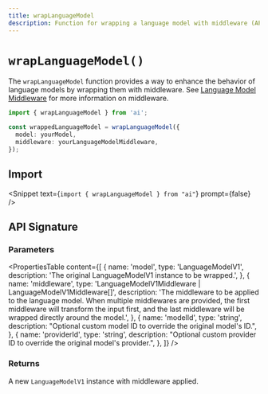 ```yaml
---
title: wrapLanguageModel
description: Function for wrapping a language model with middleware (API Reference)
---
```


# `wrapLanguageModel()`

The `wrapLanguageModel` function provides a way to enhance the behavior of language models
by wrapping them with middleware.
See [Language Model Middleware](/docs/ai-sdk-core/middleware) for more information on middleware.

```ts
import { wrapLanguageModel } from 'ai';

const wrappedLanguageModel = wrapLanguageModel({
  model: yourModel,
  middleware: yourLanguageModelMiddleware,
});
```

## Import

<Snippet text={`import { wrapLanguageModel } from "ai"`} prompt={false} />

## API Signature

### Parameters

<PropertiesTable
  content={[
    {
      name: 'model',
      type: 'LanguageModelV1',
      description: 'The original LanguageModelV1 instance to be wrapped.',
    },
    {
      name: 'middleware',
      type: 'LanguageModelV1Middleware | LanguageModelV1Middleware[]',
      description:
        'The middleware to be applied to the language model. When multiple middlewares are provided, the first middleware will transform the input first, and the last middleware will be wrapped directly around the model.',
    },
    {
      name: 'modelId',
      type: 'string',
      description:
        "Optional custom model ID to override the original model's ID.",
    },
    {
      name: 'providerId',
      type: 'string',
      description:
        "Optional custom provider ID to override the original model's provider.",
    },
  ]}
/>

### Returns

A new `LanguageModelV1` instance with middleware applied.
